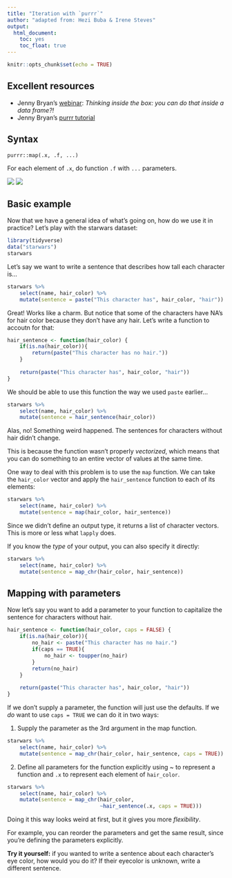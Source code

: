 ```yaml
---
title: "Iteration with `purrr`"
author: "adapted from: Hezi Buba & Irene Steves"
output: 
  html_document: 
    toc: yes
    toc_float: true
---
```


```r
knitr::opts_chunk$set(echo = TRUE)
```

## Excellent resources

- Jenny Bryan's [webinar](https://www.rstudio.com/resources/webinars/thinking-inside-the-box-you-can-do-that-inside-a-data-frame/): _Thinking inside the box: you can do that inside a data frame?!_
- Jenny Bryan's [purrr tutorial](https://jennybc.github.io/purrr-tutorial/)

## Syntax

`purrr::map(.x, .f, ...)`

For each element of `.x`, do function `.f` with `...` parameters.

![](img/lego_minis.jpg)
![](img/lego_antennate.jpg)

## Basic example

Now that we have a general idea of what's going on, how do we use it in practice? Let's play with the starwars dataset:

```r
library(tidyverse)
data("starwars")
starwars
```

Let's say we want to write a sentence that describes how tall each character is...

```r
starwars %>% 
    select(name, hair_color) %>% 
    mutate(sentence = paste("This character has", hair_color, "hair"))
```

Great!  Works like a charm.  But notice that some of the characters have NA's for hair color because they don't have any hair.  Let's write a function to accoutn for that:

```r
hair_sentence <- function(hair_color) {
    if(is.na(hair_color)){
        return(paste("This character has no hair."))
    }
    
    return(paste("This character has", hair_color, "hair"))
}
```

We should be able to use this function the way we used `paste` earlier...

```r
starwars %>% 
    select(name, hair_color) %>% 
    mutate(sentence = hair_sentence(hair_color))
```

Alas, no! Something weird happened. The sentences for characters without hair didn't change. 

This is because the function wasn't properly _vectorized_, which means that you can do something to an entire vector of values at the same time. 

One way to deal with this problem is to use the `map` function. We can take the `hair_color` vector and apply the `hair_sentence` function to each of its elements:

```r
starwars %>% 
    select(name, hair_color) %>% 
    mutate(sentence = map(hair_color, hair_sentence))
```

Since we didn't define an output type, it returns a list of character vectors. This is more or less what `lapply` does.

If you know the _type_ of your output, you can also specify it directly:

```r
starwars %>% 
    select(name, hair_color) %>% 
    mutate(sentence = map_chr(hair_color, hair_sentence))
```

## Mapping with parameters

Now let's say you want to add a parameter to your function to capitalize the sentence for characters without hair.  

```r
hair_sentence <- function(hair_color, caps = FALSE) {
    if(is.na(hair_color)){
        no_hair <- paste("This character has no hair.")
        if(caps == TRUE){
            no_hair <- toupper(no_hair)
        }
        return(no_hair)
    }
    
    return(paste("This character has", hair_color, "hair"))
}
```

If we don't supply a parameter, the function will just use the defaults. If we _do_ want to use `caps = TRUE` we can do it in two ways:

1. Supply the parameter as the 3rd argument in the map function.

```r
starwars %>% 
    select(name, hair_color) %>% 
    mutate(sentence = map_chr(hair_color, hair_sentence, caps = TRUE))
```

2. Define all parameters for the function explicitly using ~ to represent a function and `.x` to represent each element of `hair_color`.

```r
starwars %>% 
    select(name, hair_color) %>% 
    mutate(sentence = map_chr(hair_color, 
                              ~hair_sentence(.x, caps = TRUE)))
```

Doing it this way looks weird at first, but it gives you more _flexibility_. 

For example, you can reorder the parameters and get the same result, since you're defining the parameters explicitly.

**Try it yourself:** if you wanted to write a sentence about each character's eye color, how would you do it? If their eyecolor is unknown, write a different sentence.

